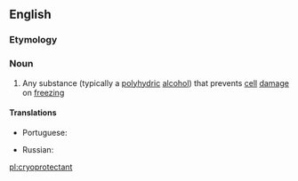 ==English==
{{wikipedia}}

===Etymology===
{{prefix|cryo|protectant|lang=en}}

===Noun===
{{en-noun}}

# {{context|biology|lang=en}} Any substance (typically a [[polyhydric]] [[alcohol]]) that prevents [[cell]] [[damage]] on [[freezing]]

====Translations====
{{trans-top|substance that prevents cell damage on freezing}}
* Portuguese: {{t|pt|crioprotetor|m}}
{{trans-mid}}
* Russian: {{t|ru|криопроте́ктор|m}}
{{trans-bottom}}

[[pl:cryoprotectant]]